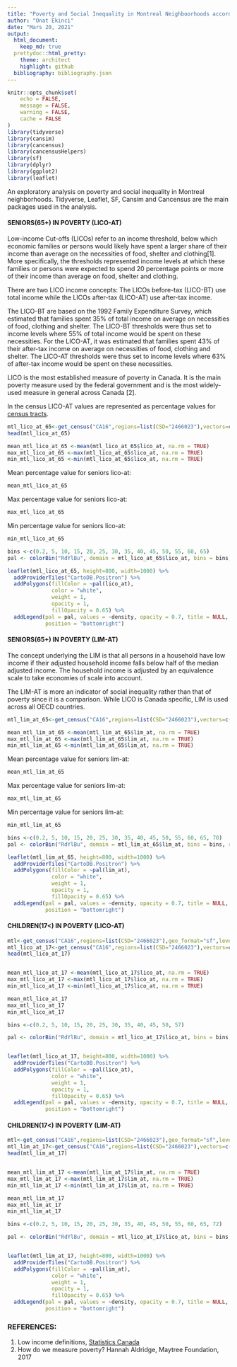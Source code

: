 ```yaml
---
title: "Poverty and Social Inequality in Montreal Neighboorhoods according to 2016 Census"
author: "Onat Ekinci"
date: "Mars 20, 2021"
output:  
  html_document:
    keep_md: true
  prettydoc::html_pretty:
    theme: architect
    highlight: github
  bibliography: bibliography.json    
---
```

 

```r
knitr::opts_chunk$set(
	echo = FALSE,
	message = FALSE,
	warning = FALSE,
	cache = FALSE
)
library(tidyverse)
library(cansim)
library(cancensus)
library(cancensusHelpers)
library(sf)
library(dplyr)
library(ggplot2)
library(leaflet)

```
An exploratory analysis on poverty and social inequality in Montreal neighborhoods. Tidyverse, Leaflet, SF, Cansim and Cancensus are the main packages used in the analysis. 


#### SENIORS(65+) IN POVERTY (LICO-AT)


Low-income Cut-offs (LICOs) refer to an income threshold, below which economic families or persons would likely have spent a larger share of their income than average on the necessities of food, shelter and clothing[1]. More specifically, the thresholds represented income levels at which these families or persons were expected to spend 20 percentage points or more of their income than average on food, shelter and clothing.

There are two LICO income concepts:
The LICOs before-tax (LICO-BT) use total income while the LICOs after-tax (LICO-AT) use after-tax income.

The LICO-BT are based on the 1992 Family Expenditure Survey, which estimated that families spent 35% of total income on average on necessities of food, clothing and shelter. The LICO-BT thresholds were thus set to income levels where 55% of total income would be spent on these necessities. For the LICO-AT, it was estimated that families spent 43% of their after-tax income on average on necessities of food, clothing and shelter. The LICO-AT thresholds were thus set to income levels where 63% of after-tax income would be spent on these necessities.


LICO is the most established measure of poverty in Canada. It is the main poverty measure used by the federal government and is the most widely-used measure in general across Canada [2].

In the census LICO-AT values are represented as percentage values for [census tracts](https://www150.statcan.gc.ca/n1/pub/92-195-x/2011001/geo/ct-sr/def-eng.htm).


```r
mtl_lico_at_65<-get_census("CA16",regions=list(CSD="2466023"),vectors=c(lico_at="v_CA16_2582"), geo_format="sf",level="CT") 
head(mtl_lico_at_65)
```


```r
mean_mtl_lico_at_65 <-mean(mtl_lico_at_65$lico_at, na.rm = TRUE)
max_mtl_lico_at_65 <-max(mtl_lico_at_65$lico_at, na.rm = TRUE)
min_mtl_lico_at_65 <-min(mtl_lico_at_65$lico_at, na.rm = TRUE)
```

Mean percentage value for seniors lico-at:
```r
mean_mtl_lico_at_65
```

Max percentage value for seniors lico-at:
```r
max_mtl_lico_at_65 
```

Min percentage value for seniors lico-at:
```r
min_mtl_lico_at_65
```


```r
bins <-c(0.2, 5, 10, 15, 20, 25, 30, 35, 40, 45, 50, 55, 60, 65)
pal <- colorBin("RdYlBu", domain = mtl_lico_at_65$lico_at, bins = bins, reverse = TRUE)

leaflet(mtl_lico_at_65, height=800, width=1000) %>% 
  addProviderTiles("CartoDB.Positron") %>% 
  addPolygons(fillColor = ~pal(lico_at),
              color = "white",
              weight = 1,
              opacity = 1,
              fillOpacity = 0.65) %>%
  addLegend(pal = pal, values = ~density, opacity = 0.7, title = NULL,
            position = "bottomright")
```



#### SENIORS(65+) IN POVERTY (LIM-AT)

The concept underlying the LIM is that all persons in a household have low income if their adjusted household income falls below half of the median adjusted income. The household income is adjusted by an equivalence scale to take economies of scale into account. 

The LIM-AT is more an indicator of social inequality rather than that of poverty since it is a comparison. While LICO is Canada specific, LIM is used across all OECD countries. 

```r
mtl_lim_at_65<-get_census("CA16",regions=list(CSD="2466023"),vectors=c(lim_at="v_CA16_2552"), geo_format="sf",level="CT") 
```



```r
mean_mtl_lim_at_65 <-mean(mtl_lim_at_65$lim_at, na.rm = TRUE)
max_mtl_lim_at_65 <-max(mtl_lim_at_65$lim_at, na.rm = TRUE)
min_mtl_lim_at_65 <-min(mtl_lim_at_65$lim_at, na.rm = TRUE)
```

Mean percentage value for seniors lim-at:
```r
mean_mtl_lim_at_65
```

Max percentage value for seniors lim-at:
```r
max_mtl_lim_at_65 
```

Min percentage value for seniors lim-at:
```r
min_mtl_lim_at_65
```



```r
bins <-c(0.2, 5, 10, 15, 20, 25, 30, 35, 40, 45, 50, 55, 60, 65, 70)
pal <- colorBin("RdYlBu", domain = mtl_lim_at_65$lim_at, bins = bins, reverse = TRUE)

leaflet(mtl_lim_at_65, height=800, width=1000) %>% 
  addProviderTiles("CartoDB.Positron") %>% 
  addPolygons(fillColor = ~pal(lim_at),
              color = "white",
              weight = 1,
              opacity = 1,
              fillOpacity = 0.65) %>%
  addLegend(pal = pal, values = ~density, opacity = 0.7, title = NULL,
            position = "bottomright")
```


#### CHILDREN(17<) IN POVERTY (LICO-AT)


```r
mtl<-get_census("CA16",regions=list(CSD="2466023"),geo_format="sf",level="CT") 
mtl_lico_at_17<-get_census("CA16",regions=list(CSD="2466023"),vectors=c(lico_at="v_CA16_2573"), geo_format="sf",level="CT") 
head(mtl_lico_at_17)


mean_mtl_lico_at_17 <-mean(mtl_lico_at_17$lico_at, na.rm = TRUE)
max_mtl_lico_at_17 <-max(mtl_lico_at_17$lico_at, na.rm = TRUE)
min_mtl_lico_at_17 <-min(mtl_lico_at_17$lico_at, na.rm = TRUE)

mean_mtl_lico_at_17
max_mtl_lico_at_17 
min_mtl_lico_at_17
```




```r
bins <-c(0.2, 5, 10, 15, 20, 25, 30, 35, 40, 45, 50, 57)

pal <- colorBin("RdYlBu", domain = mtl_lico_at_17$lico_at, bins = bins, reverse = TRUE)


leaflet(mtl_lico_at_17, height=800, width=1000) %>% 
  addProviderTiles("CartoDB.Positron") %>% 
  addPolygons(fillColor = ~pal(lico_at),
              color = "white",
              weight = 1,
              opacity = 1,
              fillOpacity = 0.65) %>%
  addLegend(pal = pal, values = ~density, opacity = 0.7, title = NULL,
            position = "bottomright")
```



#### CHILDREN(17<) IN POVERTY (LIM-AT)


```r
mtl<-get_census("CA16",regions=list(CSD="2466023"),geo_format="sf",level="CT") 
mtl_lim_at_17<-get_census("CA16",regions=list(CSD="2466023"),vectors=c(lim_at="v_CA16_2543"), geo_format="sf",level="CT") 
head(mtl_lim_at_17)


mean_mtl_lim_at_17 <-mean(mtl_lim_at_17$lim_at, na.rm = TRUE)
max_mtl_lim_at_17 <-max(mtl_lim_at_17$lim_at, na.rm = TRUE)
min_mtl_lim_at_17 <-min(mtl_lim_at_17$lim_at, na.rm = TRUE)

mean_mtl_lim_at_17
max_mtl_lim_at_17 
min_mtl_lim_at_17
```


```r
bins <-c(0.2, 5, 10, 15, 20, 25, 30, 35, 40, 45, 50, 55, 60, 65, 72)

pal <- colorBin("RdYlBu", domain = mtl_lico_at_17$lico_at, bins = bins, reverse = TRUE)


leaflet(mtl_lim_at_17, height=800, width=1000) %>% 
  addProviderTiles("CartoDB.Positron") %>% 
  addPolygons(fillColor = ~pal(lim_at),
              color = "white",
              weight = 1,
              opacity = 1,
              fillOpacity = 0.65) %>%
  addLegend(pal = pal, values = ~density, opacity = 0.7, title = NULL,
            position = "bottomright")
```



### REFERENCES:

1. Low income definitions, [Statistics Canada](https://www150.statcan.gc.ca/n1/pub/75f0011x/2012001/notes/low-faible-eng.htm)
2. How do we measure poverty? Hannah Aldridge, Maytree Foundation, 2017

